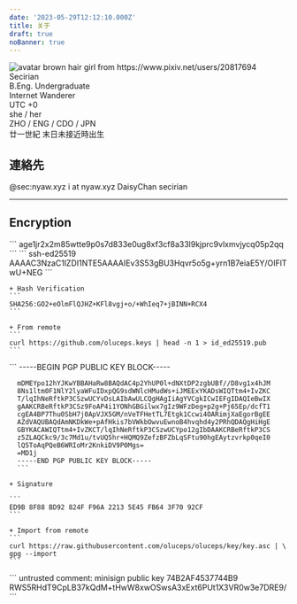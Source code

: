 ```yaml
---
date: '2023-05-29T12:12:10.000Z'
title: 关于
draft: true
noBanner: true
---
```



<div class="md:flex bg-sprout-50 rounded-xl p-4 my-4 md:px-14 justify-left">
  <img
    class="w-28 h-28 md:w-48 md:h-48 md:rounded-lg rounded-full mx-auto"
    src="https://s3.nyaw.xyz/misskey//d31646f0-8698-4bbb-98fd-84fbc9fd4b96.webp"
    alt="avatar brown hair girl from https://www.pixiv.net/users/20817694"
		onclick="window.open('https://nyaw.xyz/@lyo', '_blank')"
	/>
	<div class="md:p-8 text-center md:text-left grow not-prose flex flex-col leading-snug">
    <div class="font-medium mb-4 grow">
      <div class="text-stone-500 text-2xl font-bold">
        Secirian
      </div>
      <div class="text-zinc-500 mt-1.5">
        B.Eng. Undergraduate
      </div>
      <div class="text-zinc-500">
        Internet Wanderer
      </div>
    </div>
    <div class="mw-auto font-medium text-[13px]">
      <div class="text-zinc-500">
			  UTC +0
      </div>
      <div class="text-zinc-500">
			  she / her
      </div>
      <div class="text-zinc-500">
			  ZHO / ENG / CDO / JPN
      </div>
			<div class="text-zinc-400 not-prose">
			  廿一世紀 末日未接近時出生
      </div>
    </div>
  </div>
</div>


## 連絡先

<div class="flex flex-col md:grid md:grid-cols-2 md:grid-rows-2 gap-3">
	<QuickLinks
		title="Matrix"
		href="https://nyaw.xyz/matrix"
	>
    	@sec:nyaw.xyz
	</QuickLinks>
	<QuickLinks
		title="Mail"
		href="mailto://i@nyaw.uk"
	>
		i at nyaw.xyz
	</QuickLinks>
	<QuickLinks
		title="Telegram"
		href="https://t.me/Secpm_bot"
	>
		DaisyChan
	</QuickLinks>
	<QuickLinks
		title="Discord"
		href="https://discord.com/invite/BXjxRmk4"
	>
		secirian
	</QuickLinks>
</div>

---

## Encryption

<Provider>
  <Collapse title="AGE" >
  	```
      age1jr2x2m85wtte9p0s7d833e0ug8xf3cf8a33l9kjprc9vlxmvjycq05p2qq
  	```
  </Collapse>
  
  <Collapse title="OPENSSH" >
  	```
      ssh-ed25519 AAAAC3NzaC1lZDI1NTE5AAAAIEv3S53gBU3Hqvr5o5g+yrn1B7eiaE5Y/OIFlTwU+NEG
  	```
  
  	+ Hash Verification
  	```
  	SHA256:GO2+eOlmFlQJHZ+KFl8vgj+o/+WhIeq7+jBINN+RCX4
  	```
  
  	+ From remote
  	```
  	curl https://github.com/oluceps.keys | head -n 1 > id_ed25519.pub
  	```
  </Collapse>
  
  <Collapse title="GPG Encryption">
      ```
      -----BEGIN PGP PUBLIC KEY BLOCK-----
      
      mDMEYpo12hYJKwYBBAHaRw8BAQdAC4p2YhUP0l+dNXtDP2zgbUBf//D8vg1x4hJM
      8Ns1ltm0F1NlY2lyaWFuIDxpQG9sdWNlcHMudWs+iJMEExYKADsWIQTtm4+IvZKC
      T/lqIhNeRftkP3CSzwUCYvDsLAIbAwULCQgHAgIiAgYVCgkICwIEFgIDAQIeBwIX
      gAAKCRBeRftkP3CSz9FoAP4i1YONhGBGilwx7gIz9WFzDeg+p2g+Pj65Ep/dcfT1
      cgEA4BP7Thu0SbH7j0ApVJX5GM/nVeTFHetTL7Etgk1Ccwi4OARimjXaEgorBgEE
      AZdVAQUBAQdAmNKDkWe+pAfHkis7bVWkbOwvuEwnoB4hvqhd4y2PRhQDAQgHiHgE
      GBYKACAWIQTtm4+IvZKCT/lqIhNeRftkP3CSzwUCYpo12gIbDAAKCRBeRftkP3CS
      z5ZLAQCkc9/3c7Md1u/tvUQ5hr+HQMQ9ZefzBFZbLqSFtu90hgEAytzvrkp0qeI0
      lQ5ToAqPQeB6WRIoMr2KnkiDV9P0Mgs=
      =MD1j
      -----END PGP PUBLIC KEY BLOCK-----
      ```
  
  	+ Signature
  
  	```
  	ED9B 8F88 BD92 824F F96A 2213 5E45 FB64 3F70 92CF
  	```
  
  	+ Import from remote
  	```
  	curl https://raw.githubusercontent.com/oluceps/oluceps/key/key.asc | \
  	gpg --import
  	```
  </Collapse>

  <Collapse title="MINISIGN" >
  	```
  	untrusted comment: minisign public key 74B2AF4537744B9
    RWS5RHdT9CpLB37kQdM+tHwW8xwOSwsA3xExt6PUt1X3VR0w3e7DRE9/
  	```
  </Collapse>
</Provider>
